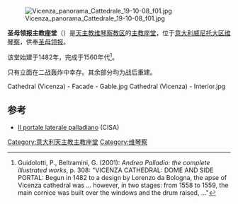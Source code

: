 [[File:Vicenza_panorama_Cattedrale_19-10-08_f01.jpg|thumb]]


'''圣母领报主教座堂'''（{{lang-it|Cattedrale di Santa Maria Annunziata}}）是[[天主教维琴察教区|天主教维琴察教区]]的[[主教座堂|主教座堂]]，位于[[意大利|意大利]][[威尼托大区|威尼托大区]][[维琴察|维琴察]]，供奉[[圣母领报|圣母领报]]。

该堂始建于1482年，完成于1560年代<ref>Guidolotti, P., Beltramini, G.  (2001): ''Andrea Palladio: the complete illustrated works'', p. 308: "VICENZA CATHEDRAL: DOME AND SIDE PORTAL: Begun in 1482 to a design by Lorenzo da Bologna, the apse of Vicenza cathedral was ... however, in two stages: from 1558 to 1559, the main cornice was built over the windows and the drum raised, ..."</ref>。

只有立面在二战轰炸中幸存。其余部分均为战后重建。

<gallery mode="packed" heights="180px">
Cathedral (Vicenza) - Facade - Gable.jpg
Cathedral (Vicenza) - Interior.jpg
</gallery>

==参考==
{{reflist}}
* [https://web.archive.org/web/20120528072509/http://www.cisapalladio.org/veneto/scheda.php?sezione=4&architettura=64&lingua=i Il portale laterale palladiano] (CISA) {{it icon}}

{{coord|45|32|46|N|11|32|37|E|region:IT_type:landmark_source:kolossus-frwiki|display=title}}

[[Category:意大利天主教主教座堂|Category:意大利天主教主教座堂]]
[[Category:维琴察|Category:维琴察]]